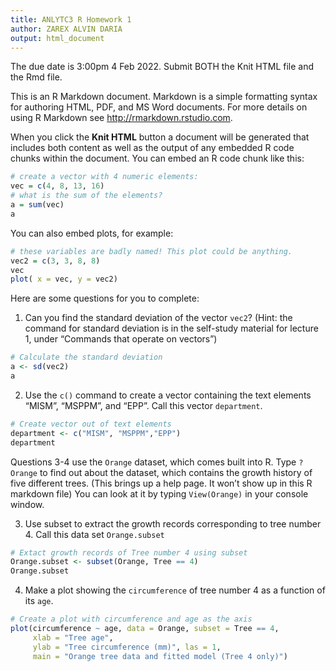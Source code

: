 ```yaml
---
title: ANLYTC3 R Homework 1
author: ZAREX ALVIN DARIA
output: html_document
---
```

The due date is 3:00pm 4 Feb 2022. Submit BOTH the Knit HTML file and the Rmd file. 

This is an R Markdown document. Markdown is a simple formatting syntax for authoring HTML, PDF, and MS Word documents. For more details on using R Markdown see <http://rmarkdown.rstudio.com>.

When you click the **Knit HTML** button a document will be generated that includes both content as well as the output of any embedded R code chunks within the document. You can embed an R code chunk like this:

```r
# create a vector with 4 numeric elements:
vec = c(4, 8, 13, 16)
# what is the sum of the elements?
a = sum(vec)
a
```

You can also embed plots, for example:

```r
# these variables are badly named! This plot could be anything.
vec2 = c(3, 3, 8, 8)
vec
plot( x = vec, y = vec2)
```

Here are some questions for you to complete:

1. Can you find the standard deviation of the vector `vec2`? (Hint: the command for standard deviation is in the self-study material for lecture 1, under "Commands that operate on vectors")

```r
# Calculate the standard deviation
a <- sd(vec2)
a
```

2. Use the `c()` command to create a vector containing the text elements "MISM", "MSPPM", and "EPP". Call this vector `department`.

```r
# Create vector out of text elements
department <- c("MISM", "MSPPM","EPP")
department
```

Questions 3-4 use the `Orange` dataset, which comes built into R. Type `?Orange` to find out about the dataset, which contains the growth history of five different trees. (This brings up a help page. It won't show up in this R markdown file) You can look at it by typing `View(Orange)` in your console window. 

3. Use subset to extract the growth records corresponding to tree number 4. Call this data set `Orange.subset`

```r
# Extact growth records of Tree number 4 using subset
Orange.subset <- subset(Orange, Tree == 4)
Orange.subset

```


4. Make a plot showing the `circumference` of tree number 4 as a function of its `age`.

```r
# Create a plot with circumference and age as the axis
plot(circumference ~ age, data = Orange, subset = Tree == 4,
     xlab = "Tree age",
     ylab = "Tree circumference (mm)", las = 1,
     main = "Orange tree data and fitted model (Tree 4 only)")

```
